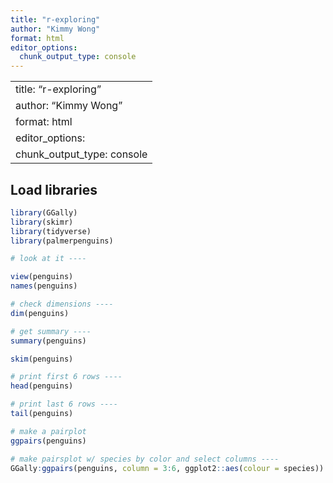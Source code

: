 ```yaml
---
title: "r-exploring"
author: "Kimmy Wong"
format: html
editor_options: 
  chunk_output_type: console
---
```

---
title: "r-exploring"
author: "Kimmy Wong"
format: html
editor_options: 
  chunk_output_type: console
---

## Load libraries
```r
library(GGally)
library(skimr)
library(tidyverse)
library(palmerpenguins)

# look at it ----

view(penguins)
names(penguins)

# check dimensions ----
dim(penguins)

# get summary ----
summary(penguins)

skim(penguins)

# print first 6 rows ----
head(penguins)

# print last 6 rows ----
tail(penguins)

# make a pairplot
ggpairs(penguins)

# make pairsplot w/ species by color and select columns ----
GGally:ggpairs(penguins, column = 3:6, ggplot2::aes(colour = species))
```
